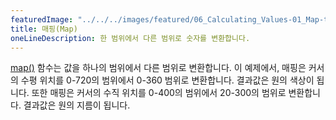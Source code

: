 ---
featuredImage: "../../../images/featured/06_Calculating_Values-01_Map-thumbnail.png"
title: 매핑(Map)
oneLineDescription: 한 범위에서 다른 범위로 숫자를 변환합니다.
---

<a href="/reference/#/p5/map/" target="_blank">map()</a> 함수는 값을 하나의 범위에서 다른 범위로 변환합니다. 이 예제에서, 매핑은 커서의 수평 위치를 0-720의 범위에서 0-360 범위로 변환합니다. 결과값은 원의 색상이 됩니다. 또한 매핑은 커서의 수직 위치를 0-400의 범위에서 20-300의 범위로 변환합니다. 결과값은 원의 지름이 됩니다.
